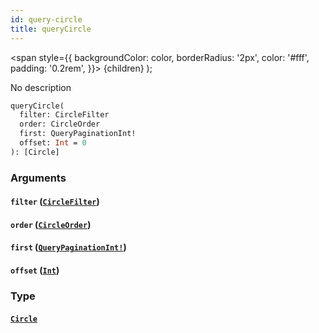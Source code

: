 ```yaml
---
id: query-circle
title: queryCircle
---
```


<span
style={{
      backgroundColor: color,
      borderRadius: '2px',
      color: '#fff',
      padding: '0.2rem',
    }}>
{children}
</span>
);

No description

```graphql
queryCircle(
  filter: CircleFilter
  order: CircleOrder
  first: QueryPaginationInt!
  offset: Int = 0
): [Circle]

```

### Arguments

#### `filter` ([`CircleFilter`](/docs/schema/inputs/circle-filter))

#### `order` ([`CircleOrder`](/docs/schema/inputs/circle-order))

#### `first` ([`QueryPaginationInt!`](/docs/schema/scalars/query-pagination-int))

#### `offset` ([`Int`](/docs/schema/scalars/int))

### Type

#### [`Circle`](/docs/schema/objects/circle)
